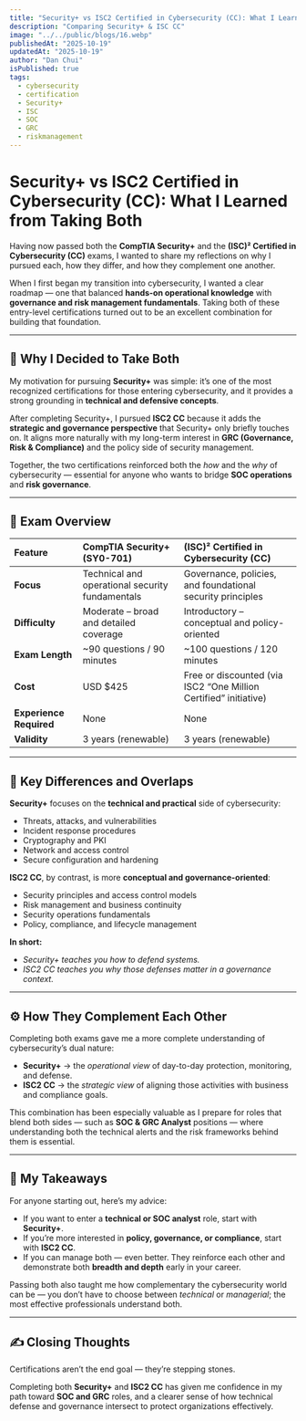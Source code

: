 ```yaml
---
title: "Security+ vs ISC2 Certified in Cybersecurity (CC): What I Learned from Taking Both"
description: "Comparing Security+ & ISC CC"
image: "../../public/blogs/16.webp"
publishedAt: "2025-10-19"
updatedAt: "2025-10-19"
author: "Dan Chui"
isPublished: true
tags:
  - cybersecurity
  - certification
  - Security+
  - ISC
  - SOC
  - GRC
  - riskmanagement
---
```


# Security+ vs ISC2 Certified in Cybersecurity (CC): What I Learned from Taking Both

Having now passed both the **CompTIA Security+** and the **(ISC)² Certified in Cybersecurity (CC)** exams, I wanted to share my reflections on why I pursued each, how they differ, and how they complement one another.

When I first began my transition into cybersecurity, I wanted a clear roadmap — one that balanced **hands-on operational knowledge** with **governance and risk management fundamentals**. Taking both of these entry-level certifications turned out to be an excellent combination for building that foundation.

---

## 🎯 Why I Decided to Take Both

My motivation for pursuing **Security+** was simple: it’s one of the most recognized certifications for those entering cybersecurity, and it provides a strong grounding in **technical and defensive concepts**.

After completing Security+, I pursued **ISC2 CC** because it adds the **strategic and governance perspective** that Security+ only briefly touches on. It aligns more naturally with my long-term interest in **GRC (Governance, Risk & Compliance)** and the policy side of security management.

Together, the two certifications reinforced both the _how_ and the _why_ of cybersecurity — essential for anyone who wants to bridge **SOC operations** and **risk governance**.

---

## 📘 Exam Overview

| Feature                 | **CompTIA Security+ (SY0-701)**                 | **(ISC)² Certified in Cybersecurity (CC)**                       |
| :---------------------- | :---------------------------------------------- | :--------------------------------------------------------------- |
| **Focus**               | Technical and operational security fundamentals | Governance, policies, and foundational security principles       |
| **Difficulty**          | Moderate – broad and detailed coverage          | Introductory – conceptual and policy-oriented                    |
| **Exam Length**         | ~90 questions / 90 minutes                      | ~100 questions / 120 minutes                                     |
| **Cost**                | USD $425                                        | Free or discounted (via ISC2 “One Million Certified” initiative) |
| **Experience Required** | None                                            | None                                                             |
| **Validity**            | 3 years (renewable)                             | 3 years (renewable)                                              |

---

## 🧠 Key Differences and Overlaps

**Security+** focuses on the **technical and practical** side of cybersecurity:

- Threats, attacks, and vulnerabilities
- Incident response procedures
- Cryptography and PKI
- Network and access control
- Secure configuration and hardening

**ISC2 CC**, by contrast, is more **conceptual and governance-oriented**:

- Security principles and access control models
- Risk management and business continuity
- Security operations fundamentals
- Policy, compliance, and lifecycle management

**In short:**

- _Security+ teaches you how to defend systems._
- _ISC2 CC teaches you why those defenses matter in a governance context._

---

## ⚙️ How They Complement Each Other

Completing both exams gave me a more complete understanding of cybersecurity’s dual nature:

- **Security+** → the _operational view_ of day-to-day protection, monitoring, and defense.
- **ISC2 CC** → the _strategic view_ of aligning those activities with business and compliance goals.

This combination has been especially valuable as I prepare for roles that blend both sides — such as **SOC & GRC Analyst** positions — where understanding both the technical alerts and the risk frameworks behind them is essential.

---

## 🧩 My Takeaways

For anyone starting out, here’s my advice:

- If you want to enter a **technical or SOC analyst** role, start with **Security+**.
- If you’re more interested in **policy, governance, or compliance**, start with **ISC2 CC**.
- If you can manage both — even better. They reinforce each other and demonstrate both **breadth and depth** early in your career.

Passing both also taught me how complementary the cybersecurity world can be — you don’t have to choose between _technical_ or _managerial_; the most effective professionals understand both.

---

## ✍️ Closing Thoughts

Certifications aren’t the end goal — they’re stepping stones.

Completing both **Security+** and **ISC2 CC** has given me confidence in my path toward **SOC and GRC** roles, and a clearer sense of how technical defense and governance intersect to protect organizations effectively.
